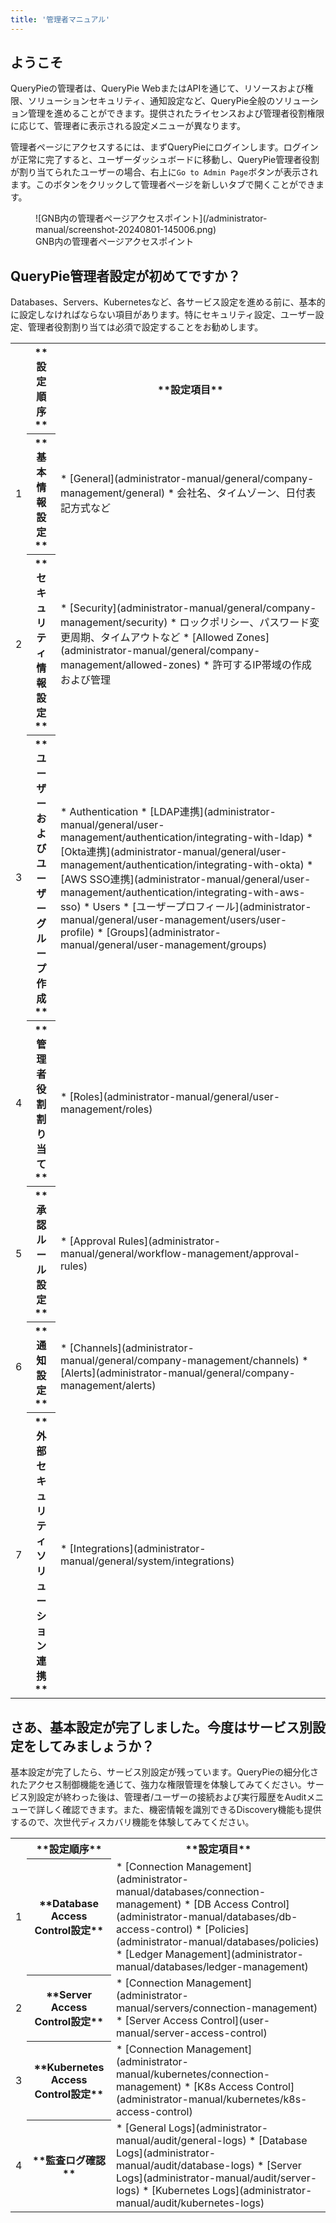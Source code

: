 ```yaml
---
title: '管理者マニュアル'
---
```


## ようこそ

QueryPieの管理者は、QueryPie WebまたはAPIを通じて、リソースおよび権限、ソリューションセキュリティ、通知設定など、QueryPie全般のソリューション管理を進めることができます。提供されたライセンスおよび管理者役割権限に応じて、管理者に表示される設定メニューが異なります。

管理者ページにアクセスするには、まずQueryPieにログインします。ログインが正常に完了すると、ユーザーダッシュボードに移動し、QueryPie管理者役割が割り当てられたユーザーの場合、右上に`Go to Admin Page`ボタンが表示されます。このボタンをクリックして管理者ページを新しいタブで開くことができます。

<figure data-layout="center" data-align="center">
![GNB内の管理者ページアクセスポイント](/administrator-manual/screenshot-20240801-145006.png)
<figcaption>
GNB内の管理者ページアクセスポイント
</figcaption>
</figure>


## QueryPie管理者設定が初めてですか？

Databases、Servers、Kubernetesなど、各サービス設定を進める前に、基本的に設定しなければならない項目があります。特にセキュリティ設定、ユーザー設定、管理者役割割り当ては必須で設定することをお勧めします。

<table data-table-width="760" data-layout="default" local-id="96d34ea4-8772-49af-9ba2-14ea36b1f3e1">
<colgroup>
<col/>
<col/>
<col/>
</colgroup>
<tbody>
<tr>
<th>
</th>
<th data-highlight-colour="var(--ds-background-accent-gray-subtlest, #F4F5F7)">
**設定順序**
</th>
<th data-highlight-colour="var(--ds-background-accent-gray-subtlest, #F4F5F7)">
**設定項目**
</th>
</tr>
<tr>
<td>
1
</td>
<th>
**基本情報設定**
</th>
<td>
* [General](administrator-manual/general/company-management/general) 
    * 会社名、タイムゾーン、日付表記方式など
</td>
</tr>
<tr>
<td>
2
</td>
<th>
**セキュリティ情報設定**
</th>
<td>
* [Security](administrator-manual/general/company-management/security) 
    * ロックポリシー、パスワード変更周期、タイムアウトなど
* [Allowed Zones](administrator-manual/general/company-management/allowed-zones) 
    * 許可するIP帯域の作成および管理
</td>
</tr>
<tr>
<td>
3
</td>
<th>
**ユーザーおよびユーザーグループ作成**
</th>
<td>
* Authentication 
    * [LDAP連携](administrator-manual/general/user-management/authentication/integrating-with-ldap)
    * [Okta連携](administrator-manual/general/user-management/authentication/integrating-with-okta)
    * [AWS SSO連携](administrator-manual/general/user-management/authentication/integrating-with-aws-sso)
* Users 
    * [ユーザープロフィール](administrator-manual/general/user-management/users/user-profile)
* [Groups](administrator-manual/general/user-management/groups) 
</td>
</tr>
<tr>
<td>
4
</td>
<th>
**管理者役割割り当て**
</th>
<td>
* [Roles](administrator-manual/general/user-management/roles)
</td>
</tr>
<tr>
<td>
5
</td>
<th>
**承認ルール設定**
</th>
<td>
* [Approval Rules](administrator-manual/general/workflow-management/approval-rules)
</td>
</tr>
<tr>
<td>
6
</td>
<th>
**通知設定**
</th>
<td>
* [Channels](administrator-manual/general/company-management/channels)
* [Alerts](administrator-manual/general/company-management/alerts)
</td>
</tr>
<tr>
<td>
7
</td>
<th>
**外部セキュリティソリューション連携**
</th>
<td>
* [Integrations](administrator-manual/general/system/integrations)
</td>
</tr>
</tbody>
</table>


## さあ、基本設定が完了しました。今度はサービス別設定をしてみましょうか？

基本設定が完了したら、サービス別設定が残っています。QueryPieの細分化されたアクセス制御機能を通じて、強力な権限管理を体験してみてください。サービス別設定が終わった後は、管理者/ユーザーの接続および実行履歴をAuditメニューで詳しく確認できます。また、機密情報を識別できるDiscovery機能も提供するので、次世代ディスカバリ機能を体験してみてください。

<table data-table-width="760" data-layout="default" local-id="1c770267-da7f-48dc-b1e3-817744eeec38">
<colgroup>
<col/>
<col/>
<col/>
</colgroup>
<tbody>
<tr>
<th>
</th>
<th data-highlight-colour="var(--ds-background-accent-gray-subtlest, #F4F5F7)">
**設定順序**
</th>
<th data-highlight-colour="var(--ds-background-accent-gray-subtlest, #F4F5F7)">
**設定項目**
</th>
</tr>
<tr>
<td>
1
</td>
<th>
**Database Access Control設定**
</th>
<td>
* [Connection Management](administrator-manual/databases/connection-management)
* [DB Access Control](administrator-manual/databases/db-access-control)
* [Policies](administrator-manual/databases/policies)
* [Ledger Management](administrator-manual/databases/ledger-management)
</td>
</tr>
<tr>
<td>
2
</td>
<th>
**Server Access Control設定**
</th>
<td>
* [Connection Management](administrator-manual/servers/connection-management)
* [Server Access Control](user-manual/server-access-control)
</td>
</tr>
<tr>
<td>
3
</td>
<th>
**Kubernetes Access Control設定**
</th>
<td>
* [Connection Management](administrator-manual/kubernetes/connection-management)
* [K8s Access Control](administrator-manual/kubernetes/k8s-access-control)
</td>
</tr>
<tr>
<td>
4
</td>
<th>
**監査ログ確認**
</th>
<td>
* [General Logs](administrator-manual/audit/general-logs)
* [Database Logs](administrator-manual/audit/database-logs)
* [Server Logs](administrator-manual/audit/server-logs)
* [Kubernetes Logs](administrator-manual/audit/kubernetes-logs)
</td>
</tr>
</tbody>
</table>



